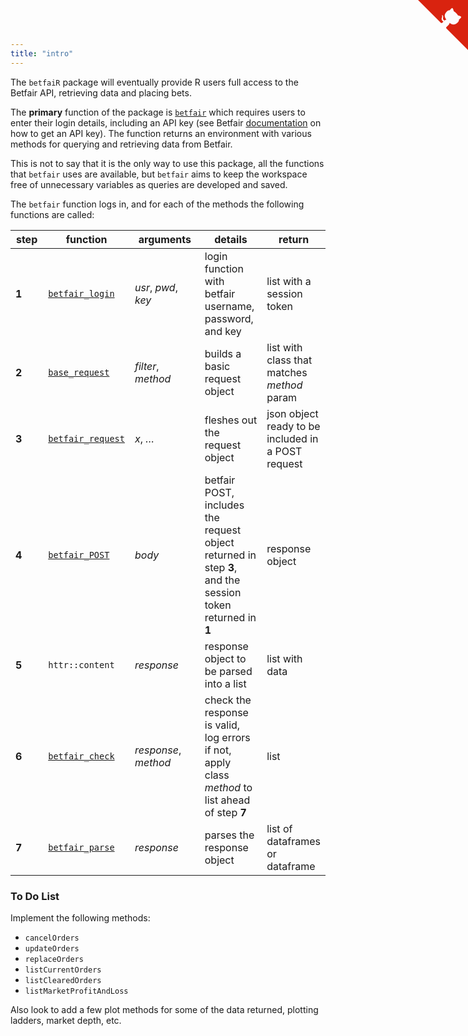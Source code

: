 ```yaml
---
title: "intro"
---
```


The `betfaiR` package will eventually provide R users full access to the Betfair API, retrieving data and placing bets.  

The **primary** function of the package is [`betfair`](betfair.html) which requires users to enter their login details, including an API key (see Betfair [documentation](https://api.developer.betfair.com/services/webapps/docs/display/1smk3cen4v3lu3yomq5qye0ni/Application+Keys) on how to get an API key).  The function returns an environment with various methods for querying and retrieving data from Betfair.

This is not to say that it is the only way to use this package, all the functions that `betfair` uses are available, but `betfair` aims to keep the workspace free of unnecessary variables as queries are developed and saved.

The `betfair` function logs in, and for each of the methods the following functions are called:

step | function | arguments | details | return
-----|----------|-----------|---------|-------
**1** | [`betfair_login`](betfair_login.html) | _usr_, _pwd_, _key_ | login function with betfair username, password, and key | list with a session token
**2** | [`base_request`](request_functions.html#base_request) | _filter_, _method_ | builds a basic request object | list with class that matches _method_ param
**3** | [`betfair_request`](request_functions.html#betfair_request) | _x_, _..._ | fleshes out the request object | json object ready to be included in a POST request
**4** | [`betfair_POST`](betfair_POST.html) | _body_ | betfair POST, includes the request object returned in step **3**, and the session token returned in **1** | response object
**5** | `httr::content` | _response_ | response object to be parsed into a list | list with data
**6** | [`betfair_check`](betfair_check.html) | _response_, _method_ | check the response is valid, log errors if not, apply class _method_ to list ahead of step **7** | list
**7** | [`betfair_parse`](betfair_parse.html) | _response_ | parses the response object | list of dataframes or dataframe

### To Do List

Implement the following methods:

* `cancelOrders`
* `updateOrders`
* `replaceOrders`
* `listCurrentOrders`
* `listClearedOrders`
* `listMarketProfitAndLoss`

Also look to add a few plot methods for some of the data returned, plotting ladders, market depth, etc.

<a href="https://github.com/durtal/betfaiR" class="github-corner"><svg width="80" height="80" viewBox="0 0 250 250" style="fill:#d9230f; color:#fcfcfc; position: absolute; top: 0; border: 0; right: 0;"><path d="M0,0 L115,115 L130,115 L142,142 L250,250 L250,0 Z"></path><path d="M128.3,109.0 C113.8,99.7 119.0,89.6 119.0,89.6 C122.0,82.7 120.5,78.6 120.5,78.6 C119.2,72.0 123.4,76.3 123.4,76.3 C127.3,80.9 125.5,87.3 125.5,87.3 C122.9,97.6 130.6,101.9 134.4,103.2" fill="currentColor" style="transform-origin: 130px 106px;" class="octo-arm"></path><path d="M115.0,115.0 C114.9,115.1 118.7,116.5 119.8,115.4 L133.7,101.6 C136.9,99.2 139.9,98.4 142.2,98.6 C133.8,88.0 127.5,74.4 143.8,58.0 C148.5,53.4 154.0,51.2 159.7,51.0 C160.3,49.4 163.2,43.6 171.4,40.1 C171.4,40.1 176.1,42.5 178.8,56.2 C183.1,58.6 187.2,61.8 190.9,65.4 C194.5,69.0 197.7,73.2 200.1,77.6 C213.8,80.2 216.3,84.9 216.3,84.9 C212.7,93.1 206.9,96.0 205.4,96.6 C205.1,102.4 203.0,107.8 198.3,112.5 C181.9,128.9 168.3,122.5 157.7,114.1 C157.9,116.9 156.7,120.9 152.7,124.9 L141.0,136.5 C139.8,137.7 141.6,141.9 141.8,141.8 Z" fill="currentColor" class="octo-body"></path></svg></a><style>.github-corner:hover .octo-arm{animation:octocat-wave 560ms ease-in-out}@keyframes octocat-wave{0%,100%{transform:rotate(0)}20%,60%{transform:rotate(-25deg)}40%,80%{transform:rotate(10deg)}}@media (max-width:500px){.github-corner:hover .octo-arm{animation:none}.github-corner .octo-arm{animation:octocat-wave 560ms ease-in-out}}</style>
